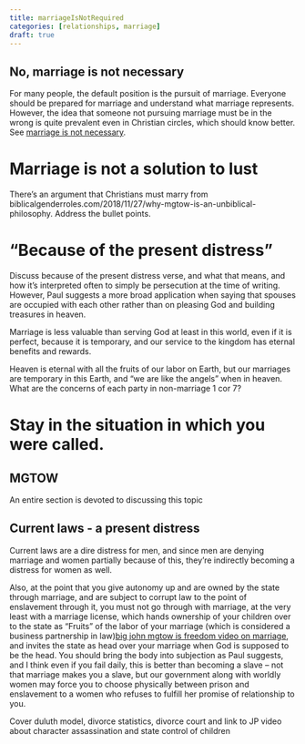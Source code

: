---
title: marriageIsNotRequired
categories: [relationships, marriage]
draft: true
---
<!-- date: -->

## No, marriage is not necessary
For many people, the default position is the pursuit of marriage. Everyone should be prepared for marriage and understand what marriage represents. However, the idea that someone not pursuing marriage must be in the wrong is quite prevalent even in Christian circles, which should know better. See <a href=""> marriage is not necessary</a>. 

# Marriage is not a solution to lust
There’s an argument that Christians must marry from biblicalgenderroles.com/2018/11/27/why-mgtow-is-an-unbiblical-philosophy. Address the bullet points.

# "Because of the present distress"
Discuss because of the present distress verse, and what that means, and how it's interpreted often to simply be persecution at the time of writing. However, Paul suggests a more broad application when saying that spouses are occupied with each other rather than on pleasing God and building treasures in heaven.

Marriage is less valuable than serving God at least in this world, even if it is perfect, because it is temporary, and our service to the kingdom has eternal benefits and rewards.

Heaven is eternal with all the fruits of our labor on Earth, but our marriages are temporary in this Earth, and "we are like the angels" when in heaven.
What are the concerns of each party in non-marriage 1 cor 7?

# Stay in the situation in which you were called.


## MGTOW
An entire section is devoted to discussing this topic

## Current laws - a present distress
Current laws are a dire distress for men, and since men are denying marriage and women partially because of this, they're indirectly becoming a distress for women as well.

Also, at the point that you give autonomy up and are owned by the state through marriage, and are subject to corrupt law to the point of enslavement through it, you must not go through with marriage, at the very least with a marriage license, which hands ownership of your children over to the state as "Fruits" of the labor of your marriage (which is considered a business partnership in law)<a href="">big john mgtow is freedom video on marriage</a>, and invites the state as head over your marriage when God is supposed to be the head. You should bring the body into subjection as Paul suggests, and I think even if you fail daily, this is better than becoming a slave – not that marriage makes you a slave, but our government along with worldly women may force you to choose physically between prison and enslavement to a women who refuses to fulfill her promise of relationship to you.

Cover duluth model, divorce statistics, divorce court and link to JP video about character assassination and state control of children
